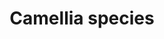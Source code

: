 ---
title: Camellia species
aka:
  - tea
  - cha
  - chai
family_members:
  - Camellia sinensis
  - Camellia assamica
  - Camellia irrawadiensis
  - Camellia ptilophylla
  - Camellia taliensis
duration_chart_title: Oral Duration of Camellia sinensis
image_location: /src/assets/Images/Camellia sinensis/Tea Augustin Soulard.jpg
duration_chart:
  total: 6–10 h
  onset: 590s
  coming_up: 35m
  plateau: 90m
  coming_down: 3h
  after_effects: 3h
positive_effects: focus, stamina, alertness
neutral_effects: digestive discomfort, jitteriness
negative_effects: nausea, anxiety, insomnia
dosage_table:
  title: Oral Dosage of Dried Camellia sinensis Leaf
  threshold: 500 mg
  light: 2.5 g
  common: 7.5 g
  strong: 12.5 g
  heavy: 20+ g
--- 